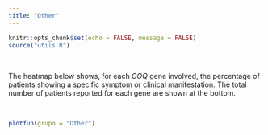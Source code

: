 ```yaml
---
title: "Other"
---
```


```r
knitr::opts_chunk$set(echo = FALSE, message = FALSE)
source("utils.R")
```

<br>

The heatmap below shows, for each *COQ* gene involved, the percentage of patients showing a specific symptom or clinical manifestation. The total number of patients reported for each gene are shown at the bottom.

<br>


```r
plotfun(grupo = "Other")
```


